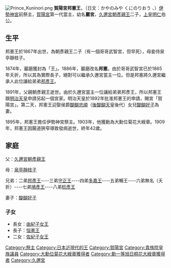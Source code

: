 {{Unreferenced|time=2020-09-09T01:28:57+00:00}}
[[File:Prince_Kuninori.png|thumb]]
'''賀陽宮邦憲王'''，（日文：かやのみや くにのりおう 、{{生死|1867年|7月2日|1909年|12月8日}}）[[伊勢神宮|伊勢神宮]]前祭主，[[賀陽宮|賀陽宮]]第一代當主，幼名'''巖宮'''，[[久邇宮朝彥親王|久邇宮朝彥親王]]二子，[[上皇明仁|上皇明仁]]伯公。

== 生平 ==
邦憲王於1867年出世，為朝彥親王二子（有一個哥哥武智宮，但早死），母妾侍泉亭靜枝子。

1874年，巖磨獲封為「王」。1886年，巖磨改名'''邦憲'''。由於哥哥武智宮已於1865年夭折，所以其為實際長子，絕對可以繼承久邇宮當主一位。但是邦憲將久邇宮繼承人此位讓給弟弟[[久邇宮邦彥王|邦彥王]]。

1891年，父親朝彥親王逝世。由於久邇宮當主一位讓給弟弟邦彥王，所以邦憲王跟[[明治天皇|明治天皇]]申請另起一個宮家。明治天皇於1892年批淮邦憲王的申請，賜宮「賀陽宮」。第二天，邦憲王迎娶侯爵[[醍醐忠順|醍醐忠順]]（[[後醍醐天皇|後醍醐天皇]]後代）女兒[[醍醐好子|醍醐好子]]為妻。

1895年，邦憲王擔任伊勢神宮祭主。1903年，他獲勳為大勳位菊花大綬章。1909年，邦憲王因腸道狹窄導致發病逝世，終年42歲。

== 家庭 ==
父：[[久邇宮朝彥親王|久邇宮朝彥親王]]

母：[[泉亭靜枝子|泉亭靜枝子]]

兄弟：二弟[[久邇宮邦彥王|邦彥王]]----三弟[[梨本宮守正王|守正王]]----四弟[[多嘉王|多嘉王]]----五弟暢王----六弟無名（夭折）----七弟[[朝香宮鳩彥王|鳩彥王]]----八弟[[東久邇宮稔彥王|稔彥王]]

妻子：[[醍醐好子|醍醐好子]]

=== 子女 ===
* 長女：[[町尻由紀子|由紀子女王]]
* 長子：[[賀陽宮恒憲王|恒憲王]]
* 二女：[[佐紀子女王|佐紀子女王]]

{{DEFAULTSORT:Kaya-no-miya Kuninori Shinnō}}
[[Category:祭主|Category:祭主]]
[[Category:日本近現代的王|Category:日本近現代的王]]
[[Category:賀陽宮|Category:賀陽宮]]
[[Category:貴族院皇族議員|Category:貴族院皇族議員]]
[[Category:大勳位菊花大綬章獲得者|Category:大勳位菊花大綬章獲得者]]
[[Category:勳一等旭日桐花大綬章獲得者|Category:勳一等旭日桐花大綬章獲得者]]
[[Category:久邇宮|Category:久邇宮]]